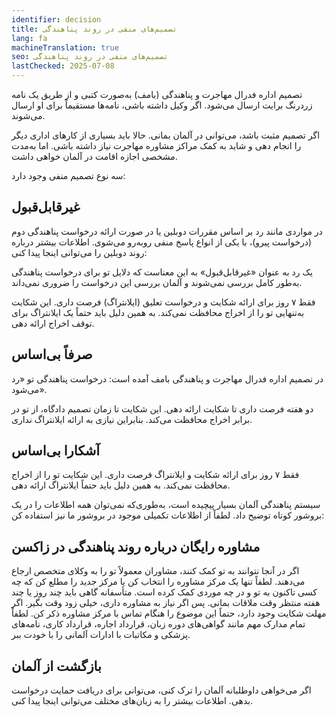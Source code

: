 ```yaml
---
identifier: decision
title: تصمیم‌های منفی در روند پناهندگی
lang: fa
machineTranslation: true
seo: تصمیم‌های منفی در روند پناهندگی
lastChecked: 2025-07-08
---
```


تصمیم اداره فدرال مهاجرت و پناهندگی (بامف) به‌صورت کتبی و از طریق یک نامه زردرنگ برایت ارسال می‌شود. اگر وکیل داشته باشی، نامه‌ها مستقیماً برای او ارسال می‌شوند.

اگر تصمیم مثبت باشد، می‌توانی در آلمان بمانی. حالا باید بسیاری از کارهای اداری دیگر را انجام دهی و شاید به کمک مراکز مشاوره مهاجرت نیاز داشته باشی. اما به‌مدت مشخصی اجازه اقامت در آلمان خواهی داشت.

سه نوع تصمیم منفی وجود دارد:

## غیرقابل‌قبول

در مواردی مانند رد بر اساس مقررات دوبلین یا در صورت ارائه درخواست پناهندگی دوم (درخواست پیرو)، با یکی از انواع پاسخ منفی روبه‌رو می‌شوی. اطلاعات بیشتر درباره روند دوبلین را می‌توانی اینجا پیدا کنی:

<InternalShortLink identifier="dublin" />

یک رد به عنوان «غیرقابل‌قبول» به این معناست که دلایل تو برای درخواست پناهندگی به‌طور کامل بررسی نمی‌شوند و آلمان بررسی این درخواست را ضروری نمی‌داند.

فقط ۷ روز برای ارائه شکایت و درخواست تعلیق (ایلانتراگ) فرصت داری. این شکایت به‌تنهایی تو را از اخراج محافظت نمی‌کند. به همین دلیل باید حتماً یک ایلانتراگ برای توقف اخراج ارائه دهی.

## صرفاً بی‌اساس

در تصمیم اداره فدرال مهاجرت و پناهندگی بامف آمده است: درخواست پناهندگی تو «رد می‌شود».

دو هفته فرصت داری تا شکایت ارائه دهی. این شکایت تا زمان تصمیم دادگاه، از تو در برابر اخراج محافظت می‌کند. بنابراین نیازی به ارائه ایلانتراگ نداری.

## آشکارا بی‌اساس

فقط ۷ روز برای ارائه شکایت و ایلانتراگ فرصت داری. این شکایت تو را از اخراج محافظت نمی‌کند. به همین دلیل باید حتماً ایلانتراگ ارائه دهی.

<Block identifier="get-legal-advice" />

سیستم پناهندگی آلمان بسیار پیچیده است، به‌طوری‌که نمی‌توان همه اطلاعات را در یک بروشور کوتاه توضیح داد. لطفاً از اطلاعات تکمیلی موجود در بروشور ما نیز استفاده کن:

<InternalShortLink identifier="procedure" />

## مشاوره رایگان درباره روند پناهندگی در زاکسن

<Block identifier="counseling_addresses" />

اگر در آنجا نتوانند به تو کمک کنند، مشاوران معمولاً تو را به وکلای متخصص ارجاع می‌دهند. لطفاً تنها یک مرکز مشاوره را انتخاب کن یا مرکز جدید را مطلع کن که چه کسی تاکنون به تو و در چه موردی کمک کرده است. متأسفانه گاهی باید چند روز یا چند هفته منتظر وقت ملاقات بمانی. پس اگر نیاز به مشاوره داری، خیلی زود وقت بگیر. اگر مهلت شکایت وجود دارد، حتماً این موضوع را هنگام تماس با مرکز مشاوره ذکر کن. لطفاً تمام مدارک مهم مانند گواهی‌های دوره زبان، قرارداد اجاره، قرارداد کاری، نامه‌های پزشکی و مکاتبات با ادارات آلمانی را با خودت ببر.

## بازگشت از آلمان

اگر می‌خواهی داوطلبانه آلمان را ترک کنی، می‌توانی برای دریافت حمایت درخواست بدهی. اطلاعات بیشتر را به زبان‌های مختلف می‌توانی اینجا پیدا کنی.

<Block identifier="return" />
